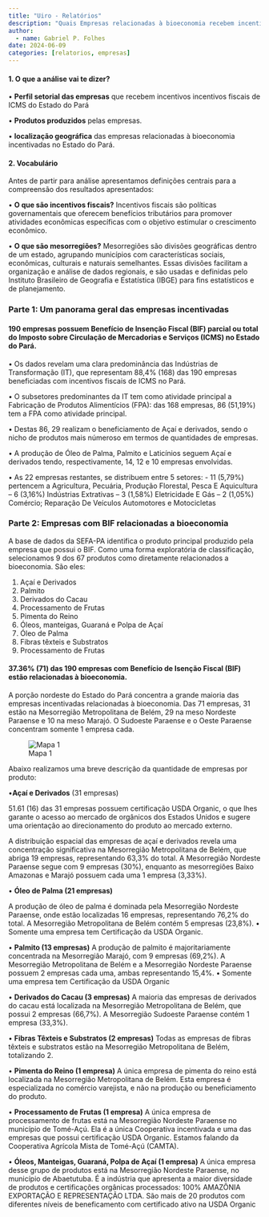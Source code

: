 ```yaml
---
title: "Uiro - Relatórios"
description: "Quais Empresas relacionadas à bioeconomia recebem incentivos fiscais do Estado do Pará?"
author:
  - name: Gabriel P. Folhes
date: 2024-06-09
categories: [relatorios, empresas]
---
```


#### 1. O que a análise vai te dizer?

• **Perfil setorial das empresas** que recebem incentivos incentivos fiscais de ICMS do Estado do Pará

• **Produtos produzidos** pelas empresas.

• **localização geográfica** das empresas relacionadas à bioeconomia incentivadas no Estado do Pará.

#### 2. Vocabulário

<p>

Antes de partir para análise apresentamos definições centrais para a compreensão dos resultados apresentados:

• **O que são incentivos fiscais?** Incentivos fiscais são políticas governamentais que oferecem benefícios tributários para promover atividades econômicas específicas com o objetivo estimular o crescimento econômico.

• **O que são mesorregiões?** Mesorregiões são divisões geográficas dentro de um estado, agrupando municípios com características sociais, econômicas, culturais e naturais semelhantes. Essas divisões facilitam a organização e análise de dados regionais, e são usadas e definidas pelo Instituto Brasileiro de Geografia e Estatística (IBGE) para fins estatísticos e de planejamento.

### Parte 1: Um panorama geral das empresas incentivadas

#### 190 empresas possuem Benefício de Insenção Fiscal (BIF) parcial ou total do Imposto sobre Circulação de Mercadorias e Serviços (ICMS) no Estado do Pará.

• Os dados revelam uma clara predominância das Indústrias de Transformação (IT), que representam 88,4% (168) das 190 empresas beneficiadas com incentivos fiscais de ICMS no Pará.

• O subsetores predominantes da IT tem como atividade principal a Fabricação de Produtos Alimentícios (FPA): das 168 empresas, 86 (51,19%) tem a FPA como atividade principal.

• Destas 86, 29 realizam o beneficiamento de Açaí e derivados, sendo o nicho de produtos mais númeroso em termos de quantidades de empresas.

• A produção de Óleo de Palma, Palmito e Laticínios seguem Açaí e derivados tendo, respectivamente, 14, 12 e 10 empresas envolvidas.

• As 22 empresas restantes, se distribuem entre 5 setores: - 11 (5,79%) pertencem a Agricultura, Pecuária, Produção Florestal, Pesca E Aquicultura – 6 (3,16%) Indústrias Extrativas – 3 (1,58%) Eletricidade E Gás – 2 (1,05%) Comércio; Reparação De Veículos Automotores e Motocicletas

### Parte 2: Empresas com BIF relacionadas a bioeconomia

A base de dados da SEFA-PA identifica o produto principal produzido pela empresa que possui o BIF. Como uma forma exploratória de classificação, selecionamos 9 dos 67 produtos como diretamente relacionados a bioeconomia. São eles:

1.  Açaí e Derivados
2.  Palmito
3.  Derivados do Cacau
4.  Processamento de Frutas
5.  Pimenta do Reino
6.  Óleos, manteigas, Guaraná e Polpa de Açaí
7.  Óleo de Palma
8.  Fibras têxteis e Substratos
9.  Processamento de Frutas

#### 37.36% (71) das 190 empresas com Benefício de Isenção Fiscal (BIF) estão relacionadas à bioeconomia.

A porção nordeste do Estado do Pará concentra a grande maioria das empresas incentivadas relacionadas à bioeconomia. Das 71 empresas, 31 estão na Mesorregião Metropolitana de Belém, 29 na meso Nordeste Paraense e 10 na meso Marajó. O Sudoeste Paraense e o Oeste Paraense concentram somente 1 empresa cada.

![Mapa 1](map1.png)

Abaixo realizamos uma breve descrição da quantidade de empresas por produto:

•**Açaí e Derivados** (31 empresas)

51.61 (16) das 31 empresas possuem certificação USDA Organic, o que lhes garante o acesso ao mercado de orgânicos dos Estados Unidos e sugere uma orientação ao direcionamento do produto ao mercado externo.

A distribuição espacial das empresas de açaí e derivados revela uma concentração significativa na Mesorregião Metropolitana de Belém, que abriga 19 empresas, representando 63,3% do total. A Mesorregião Nordeste Paraense segue com 9 empresas (30%), enquanto as mesorregiões Baixo Amazonas e Marajó possuem cada uma 1 empresa (3,33%).

• **Óleo de Palma (21 empresas)**

A produção de óleo de palma é dominada pela Mesorregião Nordeste Paraense, onde estão localizadas 16 empresas, representando 76,2% do total. A Mesorregião Metropolitana de Belém contém 5 empresas (23,8%). • Somente uma empresa tem Certificação da USDA Organic.

• **Palmito (13 empresas)** A produção de palmito é majoritariamente concentrada na Mesorregião Marajó, com 9 empresas (69,2%). A Mesorregião Metropolitana de Belém e a Mesorregião Nordeste Paraense possuem 2 empresas cada uma, ambas representando 15,4%. • Somente uma empresa tem Certificação da USDA Organic

• **Derivados do Cacau (3 empresas)** A maioria das empresas de derivados do cacau está localizada na Mesorregião Metropolitana de Belém, que possui 2 empresas (66,7%). A Mesorregião Sudoeste Paraense contém 1 empresa (33,3%).

• **Fibras Têxteis e Substratos (2 empresas)** Todas as empresas de fibras têxteis e substratos estão na Mesorregião Metropolitana de Belém, totalizando 2.

• **Pimenta do Reino (1 empresa)** A única empresa de pimenta do reino está localizada na Mesorregião Metropolitana de Belém. Esta empresa é especializada no comércio varejista, e não na produção ou beneficiamento do produto.

• **Processamento de Frutas (1 empresa)** A única empresa de processamento de frutas está na Mesorregião Nordeste Paraense no município de Tomé-Açú. Ela é a única Cooperativa incentivada e uma das empresas que possui certificação USDA Organic. Estamos falando da Cooperativa Agrícola Mista de Tomé-Açú (CAMTA).

• **Óleos, Manteigas, Guaraná, Polpa de Açaí (1 empresa)** A única empresa desse grupo de produtos está na Mesorregião Nordeste Paraense, no município de Abaetutuba. É a indústria que apresenta a maior diversidade de produtos e certificações orgânicas processados: 100% AMAZÔNIA EXPORTAÇÃO E REPRESENTAÇÃO LTDA. São mais de 20 produtos com diferentes níveis de beneficamento com certificado ativo na USDA Organic

